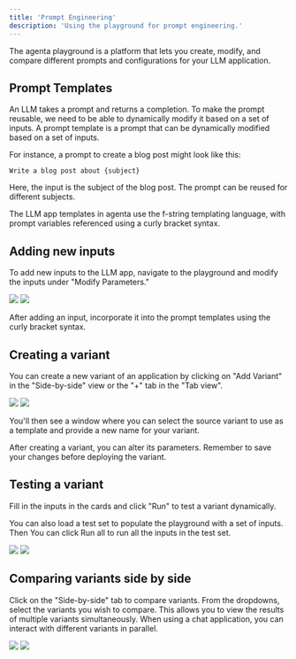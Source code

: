 ```yaml
---
title: 'Prompt Engineering'
description: 'Using the playground for prompt engineering.'
---
```


The agenta playground is a platform that lets you create, modify, and compare different prompts and configurations for your LLM application.


## Prompt Templates
An LLM takes a prompt and returns a completion. To make the prompt reusable, we need to be able to dynamically modify it based on a set of inputs. A prompt template is a prompt that can be dynamically modified based on a set of inputs.

For instance, a prompt to create a blog post might look like this:
```
Write a blog post about {subject}
```

Here, the input is the subject of the blog post. The prompt can be reused for different subjects.

The LLM app templates in agenta use the f-string templating language, with prompt variables referenced using a curly bracket syntax.

## Adding new inputs

To add new inputs to the LLM app, navigate to the playground and modify the inputs under "Modify Parameters."

<img className="dark:hidden" src="/images/basic_guides/08_add_new_input_light.png" />
<img className="hidden dark:block" src="/images/basic_guides/08_add_new_input_dark.png" />

After adding an input, incorporate it into the prompt templates using the curly bracket syntax.

## Creating a variant

You can create a new variant of an application by clicking on "Add Variant" in the "Side-by-side" view or the "+" tab in the "Tab view".

<img className="dark:hidden" src="/images/basic_guides/09_add_variant_light.png" />
<img className="hidden dark:block" src="/images/basic_guides/09_add_variant_dark.png" />

You'll then see a window where you can select the source variant to use as a template and provide a new name for your variant.

After creating a variant, you can alter its parameters. Remember to save your changes before deploying the variant.

## Testing a variant

Fill in the inputs in the cards and click "Run" to test a variant dynamically.

You can also load a test set to populate the playground with a set of inputs. Then You can click Run all to run all the inputs in the test set.

<img className="dark:hidden" src="/images/basic_guides/10_testing_a_variant_light.png" />
<img className="hidden dark:block" src="/images/basic_guides/10_testing_a_variant_dark.png" />

## Comparing variants side by side

Click on the "Side-by-side" tab to compare variants. From the dropdowns, select the variants you wish to compare. This allows you to view the results of multiple variants simultaneously. When using a chat application, you can interact with different variants in parallel.

<img className="dark:hidden" src="/images/basic_guides/11_side_by_side_chat_mode_light.png" />
<img className="hidden dark:block" src="/images/basic_guides/11_side_by_side_chat_mode_dark.png" />
